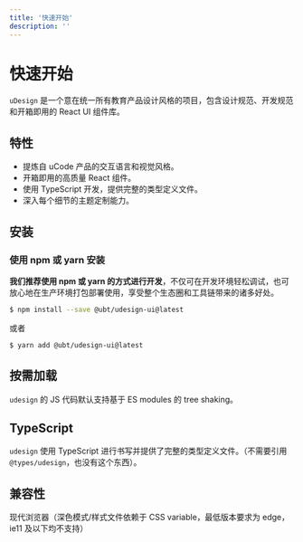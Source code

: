 ```yaml
---
title: '快速开始'
description: ''
---
```


# 快速开始

`uDesign` 是一个意在统一所有教育产品设计风格的项目，包含设计规范、开发规范和开箱即用的 React UI 组件库。

## 特性

- 提炼自 uCode 产品的交互语言和视觉风格。
- 开箱即用的高质量 React 组件。
- 使用 TypeScript 开发，提供完整的类型定义文件。
- 深入每个细节的主题定制能力。

## 安装

### 使用 npm 或 yarn 安装

**我们推荐使用 npm 或 yarn 的方式进行开发**，不仅可在开发环境轻松调试，也可放心地在生产环境打包部署使用，享受整个生态圈和工具链带来的诸多好处。

```bash
$ npm install --save @ubt/udesign-ui@latest
```

或者

```bash
$ yarn add @ubt/udesign-ui@latest
```

## 按需加载

`udesign` 的 JS 代码默认支持基于 ES modules 的 tree shaking。

## TypeScript

`udesign` 使用 TypeScript 进行书写并提供了完整的类型定义文件。（不需要引用 `@types/udesign`，也没有这个东西）。

## 兼容性

现代浏览器（深色模式/样式文件依赖于 CSS variable，最低版本要求为 edge，ie11 及以下均不支持）

